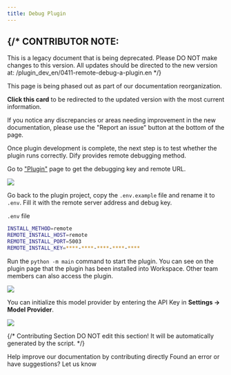 ```yaml
---
title: Debug Plugin
---
```






{/* 
  CONTRIBUTOR NOTE:
  ----------------
  This is a legacy document that is being deprecated.
  Please DO NOT make changes to this version.
  All updates should be directed to the new version at:
  /plugin_dev_en/0411-remote-debug-a-plugin.en
*/}

<Card title="This Documentation is Being Deprecated" icon="circle-exclamation" href="/plugin_dev_en/0411-remote-debug-a-plugin.en">
  <p>This page is being phased out as part of our documentation reorganization.</p>
  
  <p><strong>Click this card</strong> to be redirected to the updated version with the most current information.</p>
  
  <p>If you notice any discrepancies or areas needing improvement in the new documentation, please use the "Report an issue" button at the bottom of the page.</p>
</Card>

Once plugin development is complete, the next step is to test whether the plugin runs correctly. Dify provides remote debugging method.

Go to ["Plugin"](https://cloud.dify.ai/plugins) page to get the debugging key and remote URL.

![](https://assets-docs.dify.ai/2025/04/2779338a43687f3e00155baccdd6d06c.png)

Go back to the plugin project, copy the `.env.example` file and rename it to `.env`. Fill it with the remote server address and debug key.

`.env` file

```bash
INSTALL_METHOD=remote
REMOTE_INSTALL_HOST=remote
REMOTE_INSTALL_PORT=5003
REMOTE_INSTALL_KEY=****-****-****-****-****
```

Run the `python -m main` command to start the plugin. You can see on the plugin page that the plugin has been installed into Workspace. Other team members can also access the plugin.

![](https://assets-docs.dify.ai/2024/12/e11acb42ccb23c824f400b7e19fb2952.png)

You can initialize this model provider by entering the API Key in **Settings → Model Provider**.

![](https://assets-docs.dify.ai/2024/12/662de537d70a3607c240a05294a9f3e1.png)

{/*
Contributing Section
DO NOT edit this section!
It will be automatically generated by the script.
*/}

<CardGroup cols="2">
    <Card
        title="Edit this page"
        icon="pen-to-square"
        href="https://github.com/langgenius/dify-docs-mintlify/edit/main/en/plugins/quick-start/debug-plugin.mdx"
    >
        Help improve our documentation by contributing directly
    </Card>
    <Card
        title="Report an issue"
        icon="github"
        href="https://github.com/langgenius/dify-docs-mintlify/issues/new?title=Documentation%20Issue%3A%20-plu&body=%23%23%20Issue%20Description%0A%3C%21--%20Please%20briefly%20describe%20the%20issue%20you%20found%20--%3E%0A%0A%23%23%20Page%20Link%0Ahttps%3A%2F%2Fgithub.com%2Flanggenius%2Fdify-docs-mintlify%2Fblob%2Fmain%2Fen/plugins/quick-start%2Fdebug-plugin.mdx%0A%0A%23%23%20Suggested%20Changes%0A%3C%21--%20If%20you%20have%20specific%20suggestions%20for%20changes%2C%20please%20describe%20them%20here%20--%3E%0A%0A%3C%21--%20Thank%20you%20for%20helping%20improve%20our%20documentation%21%20--%3E"
    >
        Found an error or have suggestions? Let us know
    </Card>
</CardGroup>
